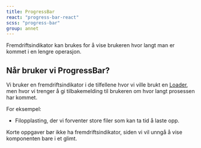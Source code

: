 ```yaml
---
title: ProgressBar
react: "progress-bar-react"
scss: "progress-bar"
group: annet
---
```



<Ingress>Fremdriftsindikator kan brukes for å vise brukeren hvor langt man er kommet i en lengre operasjon.</Ingress>

<ComponentExample component={ProgressBarExample} knobs={progressBarExampleKnobs} codeExample={progressBarExampleCode} />

## Når bruker vi ProgressBar?

Vi bruker en fremdriftsindikator i de tilfellene hvor vi ville brukt en [Loader](/komponenter/loader), men hvor vi trenger å gi tilbakemelding til brukeren om hvor langt prosessen har kommet.

For eksempel:

-   Filopplasting, der vi forventer store filer som kan ta tid å laste opp.

Korte oppgaver bør ikke ha fremdriftsindikator, siden vi vil unngå å vise komponenten bare i et glimt.
